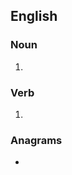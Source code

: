 ==English==

===Noun===
{{head|en|noun form}}

# {{plural of|en|prolapse}}

===Verb===
{{head|en|verb form}}

# {{en-third-person singular of|prolapse}}

===Anagrams===
* {{anagrams|en|a=aelopprss|sapropels}}